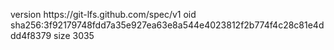 version https://git-lfs.github.com/spec/v1
oid sha256:3f92179748fdd7a35e927ea63e8a544e4023812f2b774f4c28c81e4ddd4f8379
size 3035

